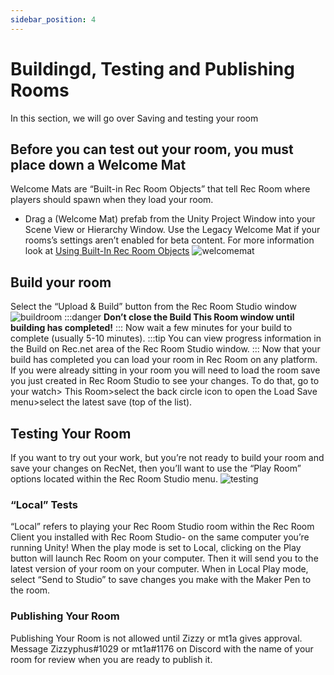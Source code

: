 ```yaml
---
sidebar_position: 4
---
```


# Buildingd, Testing and Publishing Rooms

In this section, we will go over Saving and testing your room
## Before you can test out your room, you must place down a Welcome Mat
Welcome Mats are “Built-in Rec Room Objects” that tell Rec Room where players should spawn when they load your room.

- Drag a (Welcome Mat) prefab from the Unity Project Window into your Scene View or Hierarchy Window. Use the Legacy Welcome Mat if your rooms’s settings aren’t enabled for beta content.  For more information look at [Using Built-In Rec Room Objects](/BuildinginRRS/builtin.md)
![welcomemat](/img/welcomemat.png)

## Build your room
Select the “Upload & Build” button from the Rec Room Studio window
![buildroom](/img/buildroom.png)
:::danger
**Don’t close the Build This Room window until building has completed!**
:::
Now wait a few minutes for your build to complete (usually 5-10 minutes). 
:::tip 
You can view progress information in the Build on Rec.net area of the Rec Room Studio window.
:::
Now that your build has completed you can load your room in Rec Room on any platform.  If you were already sitting in your room you will need to load the room save you just created in Rec Room Studio to see your changes. To do that, go to your watch> This Room>select the back circle icon to open the Load Save menu>select the latest save (top of the list).

## Testing Your Room

If you want to try out your work, but you’re not ready to build your room and save your changes on RecNet, then you’ll want to use the “Play Room” options located within the Rec Room Studio menu.
![testing](/img/testing.png)

### “Local” Tests
“Local” refers to playing your Rec Room Studio room within the Rec Room Client you installed with Rec Room Studio- on the same computer you’re running Unity! When the play mode is set to Local, clicking on the Play button will launch Rec Room on your computer. Then it will send you to the latest version of your room on your computer. When in Local Play mode, select “Send to Studio” to save changes you make with the Maker Pen to the room.



### Publishing Your Room
Publishing Your Room is not allowed until Zizzy or mt1a gives approval. Message Zizzyphus#1029 or mt1a#1176 on Discord with the name of your room for review when you are ready to publish it.


